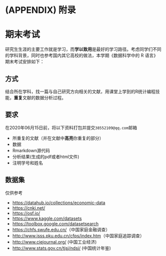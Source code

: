 \cleardoublepage 

# (APPENDIX) 附录 {-}

# 期末考试 {#exams}

研究生生涯的主要工作就是学习，而**学以致用**是最好的学习路径。考虑同学们不同的学科背景，同时也参考国内其它高校的做法，本学期《数据科学中的 R 语言》期末考试安排如下：

## 方式

结合所在学科，找一篇与自己研究方向相关的文献，用课堂上学到的R统计编程技能，**重复**文献的数据分析过程。


## 要求

在2020年06月15日前，将以下资料打包并提交`38552109@qq.com`邮箱

  - 所重复的文献（并在文献中**高亮**你重复的部分）
  - 数据 
  - Rmarkdown源代码
  - 分析结果(生成的pdf或者html文件)
  - 注明学号和姓名
  


## 数据集

仅供参考

- <https://datahub.io/collections/economic-data>
- <https://cnki.net/>
- <https://osf.io/>
- <https://www.kaggle.com/datasets>
- <https://toolbox.google.com/datasetsearch>
- <https://chfs.swufe.edu.cn/>（中国家庭金融调查）
- <http://www.isss.pku.edu.cn/cfps/index.htm>（中国家庭追踪调查）
- <http://www.ciejournal.org/> (中国工业经济)
- <http://www.stats.gov.cn/tjsj/ndsj/> (中国统计年鉴)




